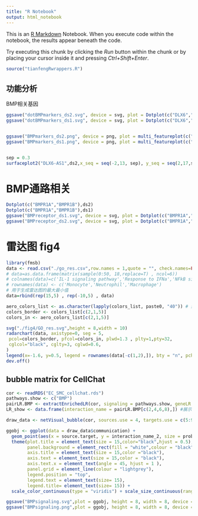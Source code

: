 ```yaml
---
title: "R Notebook"
output: html_notebook
---
```


This is an [R Markdown](http://rmarkdown.rstudio.com) Notebook. When you execute code within the notebook, the results appear beneath the code. 

Try executing this chunk by clicking the *Run* button within the chunk or by placing your cursor inside it and pressing *Ctrl+Shift+Enter*. 
```r
source("tianfengRwrappers.R")
```

## 功能分析
BMP相关基因
```r

ggsave("dotBMPmarkers_ds2.svg", device = svg, plot = Dotplot(c("DLX6","DLX5","DLX6-AS1","SOST"),ds2), height = 6, width = 8)
ggsave("dotBMPmarkers_ds1.svg", device = svg, plot = Dotplot(c("DLX6","DLX5","DLX6-AS1","SOST"),ds1), height = 6, width = 8)


ggsave("BMPmarkers_ds2.png", device = png, plot = multi_featureplot(c("DLX6","DLX5","DLX6-AS1","SOST"),ds2,labels = ""), height = 6, width = 7)
ggsave("BMPmarkers_ds1.png", device = png, plot = multi_featureplot(c("DLX6","DLX5","DLX6-AS1","SOST"),ds1,labels = ""), height = 6, width = 7)


sep = 0.3
surfaceplot2("DLX6-AS1",ds2,x_seq = seq(-2,13, sep), y_seq = seq(2,17,sep), z_height = 4)
```

# BMP通路相关
```r
Dotplot(c("BMPR1A","BMPR1B"),ds2)
Dotplot(c("BMPR1A","BMPR1B"),ds1)
ggsave("BMPreceptor_ds1.svg", device = svg, plot = Dotplot(c("BMPR1A","BMPR1B"),ds1), height = 6, width = 5)
ggsave("BMPreceptor_ds2.svg", device = svg, plot = Dotplot(c("BMPR1A","BMPR1B"),ds2), height = 6, width = 5)
```




# 雷达图 fig4
```r
library(fmsb)
data <- read.csv("./go_res.csv",row.names = 1,quote = "", check.names=FALSE)
# data=as.data.frame(matrix(sample(0:50, 18,replace=T) , ncol=6))
# colnames(data)=c('IL-1 signaling pathway','Response to IFNa','NFkB signaling pathway','IL-6 signaling pathway', 'Muscle contraction','Response to IFNr')
# rownames(data) <- c('Monocyte','Neutrophil','Macrophage')
# 用于生成雷达图的最大最小值
data=rbind(rep(15,5) , rep(-10,5) , data)

aero_colors_list <- as.character(lapply(colors_list, paste0, "40")) # 透明化颜色
colors_border <- colors_list[c(2,1,5)]
colors_in <- aero_colors_list[c(2,1,5)]

svg("./fig4/GO_res.svg",height = 8,width = 10)
radarchart(data, axistype=0, seg = 5,
 pcol=colors_border, pfcol=colors_in, plwd=1.3 , plty=1,pty=32,
 cglcol="black", cglty=3, cglwd=0.6,
)
legend(x=-1.6, y=0.5, legend = rownames(data[-c(1,2),]), bty = "n", pch=20 , col=colors_border, text.col = "black", cex=1, pt.cex=2)
dev.off()
```
## bubble matrix for CellChat
```r
cor <- readRDS("EC_SMC_cellchat.rds")
pathways.show <- c("BMP")
pairLR.BMP <- extractEnrichedLR(cor, signaling = pathways.show, geneLR.return = FALSE,thresh = 0.001)
LR_show <- data.frame(interaction_name = pairLR.BMP[c(2,4,6,8),]) #展示BMP作为配体

draw_data <- netVisual_bubble(cor, sources.use = 4, targets.use = c(5:9), pairLR.use = LR_show, remove.isolate = F, return.data = T)

ggobj <- ggplot(data = draw_data$communication) + 
  geom_point(aes(x = source.target, y = interaction_name_2, size = prob, color = prob)) + 
  theme(plot.title = element_text(size = 15,color="black",hjust = 0.5),
        panel.background = element_rect(fill = "white",colour = "black"),
        axis.title = element_text(size = 15,color ="black"), 
        axis.text = element_text(size = 15,color = "black"),
        axis.text.x = element_text(angle = 45, hjust = 1 ),
        panel.grid = element_line(colour = "lightgrey"),
        legend.position = "top",
        legend.text = element_text(size= 15),
        legend.title= element_text(size= 15)) + 
  scale_color_continuous(type = "viridis") + scale_size_continuous(range=c(1,10))

ggsave("BMPsignaling.svg",plot = ggobj, height = 8, width = 8, device = svg)
ggsave("BMPsignaling.png",plot = ggobj, height = 8, width = 8, device = png)
```


